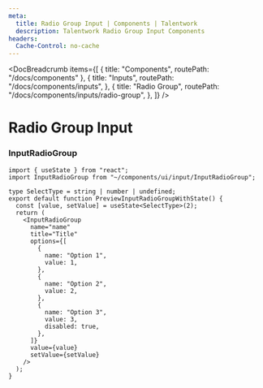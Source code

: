 ```yaml
---
meta:
  title: Radio Group Input | Components | Talentwork
  description: Talentwork Radio Group Input Components
headers:
  Cache-Control: no-cache
---
```



<DocBreadcrumb
  items={[
    { title: "Components", routePath: "/docs/components" },
    {
      title: "Inputs",
      routePath: "/docs/components/inputs",
    },
    {
      title: "Radio Group",
      routePath: "/docs/components/inputs/radio-group",
    },
  ]}
/>

# Radio Group Input


### InputRadioGroup

<PreviewInputRadioGroupWithState />

```tsx
import { useState } from "react";
import InputRadioGroup from "~/components/ui/input/InputRadioGroup";

type SelectType = string | number | undefined;
export default function PreviewInputRadioGroupWithState() {
  const [value, setValue] = useState<SelectType>(2);
  return (
    <InputRadioGroup
      name="name"
      title="Title"
      options={[
        {
          name: "Option 1",
          value: 1,
        },
        {
          name: "Option 2",
          value: 2,
        },
        {
          name: "Option 3",
          value: 3,
          disabled: true,
        },
      ]}
      value={value}
      setValue={setValue}
    />
  );
}
```
